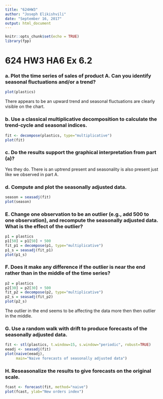 ```yaml
---
title: "624HW3"
author: "Joseph Elikishvili"
date: "September 16, 2017"
output: html_document
---
```


```r
knitr::opts_chunk$set(echo = TRUE)
library(fpp)
```

# 624 HW3 HA6  Ex 6.2

### a.	 Plot the time series of sales of product A. Can you identify seasonal fluctuations and/or a trend?

```r
plot(plastics)
```

There appears to be an upward trend and seasonal fluctuations are clearly visible on the chart.


### b.	Use a classical multiplicative decomposition to calculate the trend-cycle and seasonal indices.

```r
fit <- decompose(plastics, type="multiplicative")
plot(fit)

```

### c.	Do the results support the graphical interpretation from part (a)?
Yes they do.  There is an uptrend present and seasonality is also present just like we observed in part A.


### d. Compute and plot the seasonally adjusted data.
```r
season = seasadj(fit)
plot(season)
```


### E. Change one observation to be an outlier (e.g., add 500 to one observation), and recompute the seasonally adjusted data. What is the effect of the outlier?

```r
p1 = plastics
p1[50] = p1[50] + 500
fit_p1 = decompose(p1, type="multiplicative")
p1_s = seasadj(fit_p1)
plot(p1_s)
```

### F. Does it make any difference if the outlier is near the end rather than in the middle of the time series?

```r
p2 = plastics
p2[30] = p2[30] + 500
fit_p2 = decompose(p2, type="multiplicative")
p2_s = seasadj(fit_p2)
plot(p2_s)
```

The outlier in the end seems to be affecting the data more then then outlier in the middle.

### G. Use a random walk with drift to produce forecasts of the seasonally adjusted data.

```r
fit <- stl(plastics, t.window=15, s.window="periodic", robust=TRUE)
eeadj <- seasadj(fit)
plot(naive(eeadj),
     main="Naive forecasts of seasonally adjusted data")
```


### H. Reseasonalize the results to give forecasts on the original scale.

```r
fcast <- forecast(fit, method="naive")
plot(fcast, ylab="New orders index")
```